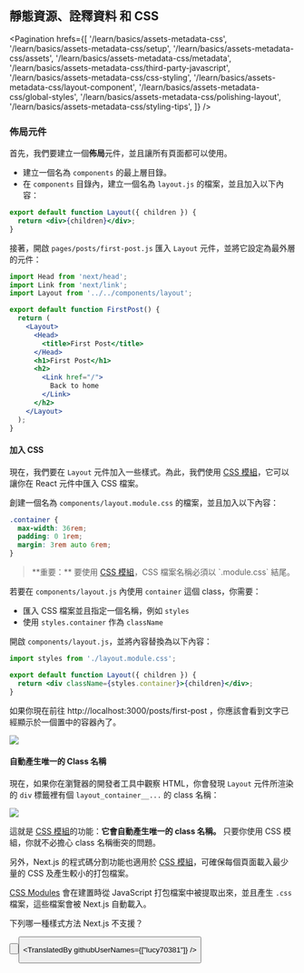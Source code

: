 
## 靜態資源、詮釋資料 和 CSS

<Pagination
  hrefs={[
    '/learn/basics/assets-metadata-css',
    '/learn/basics/assets-metadata-css/setup',
    '/learn/basics/assets-metadata-css/assets',
    '/learn/basics/assets-metadata-css/metadata',
    '/learn/basics/assets-metadata-css/third-party-javascript',
    '/learn/basics/assets-metadata-css/css-styling',
    '/learn/basics/assets-metadata-css/layout-component',
    '/learn/basics/assets-metadata-css/global-styles',
    '/learn/basics/assets-metadata-css/polishing-layout',
    '/learn/basics/assets-metadata-css/styling-tips',
  ]}
/>

### 佈局元件

首先，我們要建立一個**佈局**元件，並且讓所有頁面都可以使用。

- 建立一個名為 `components` 的最上層目錄。
- 在 `components` 目錄內，建立一個名為 `layout.js` 的檔案，並且加入以下內容：

```jsx
export default function Layout({ children }) {
  return <div>{children}</div>;
}
```

接著，開啟 `pages/posts/first-post.js` 匯入 `Layout` 元件，並將它設定為最外層的元件：

```jsx
import Head from 'next/head';
import Link from 'next/link';
import Layout from '../../components/layout';

export default function FirstPost() {
  return (
    <Layout>
      <Head>
        <title>First Post</title>
      </Head>
      <h1>First Post</h1>
      <h2>
        <Link href="/">
          Back to home
        </Link>
      </h2>
    </Layout>
  );
}
```

#### 加入 CSS

現在，我們要在 `Layout` 元件加入一些樣式。為此，我們使用 <a href="/docs/basic-features/built-in-css-support#adding-component-level-css" target="_blank">CSS 模組</a>，它可以讓你在 React 元件中匯入 CSS 檔案。

創建一個名為 `components/layout.module.css` 的檔案，並且加入以下內容：

```css
.container {
  max-width: 36rem;
  padding: 0 1rem;
  margin: 3rem auto 6rem;
}
```

<Blockquote>
  **重要：** 要使用 <a href="/docs/basic-features/built-in-css-support#adding-component-level-css" target="_blank">CSS 模組</a>，CSS 檔案名稱必須以 `.module.css` 結尾。
</Blockquote>

若要在 `components/layout.js` 內使用 `container` 這個 class，你需要：

- 匯入 CSS 檔案並且指定一個名稱，例如 `styles`
- 使用 `styles.container` 作為 `className`

開啟 `components/layout.js`，並將內容替換為以下內容：

```jsx
import styles from './layout.module.css';

export default function Layout({ children }) {
  return <div className={styles.container}>{children}</div>;
}
```

如果你現在前往 http://localhost:3000/posts/first-post ，你應該會看到文字已經顯示於一個置中的容器內了。

![](https://nextjs.org/static/images/learn/assets-metadata-css/layout.png)

#### 自動產生唯一的 Class 名稱

現在，如果你在瀏覽器的開發者工具中觀察 HTML，你會發現 `Layout` 元件所渲染的 `div` 標籤裡有個 `layout_container__...` 的 class 名稱：

![](https://nextjs.org/static/images/learn/assets-metadata-css/devtools.png)

這就是 <a href="/docs/basic-features/built-in-css-support#adding-component-level-css" target="_blank">CSS 模組</a>的功能：**它會自動產生唯一的 class 名稱。** 只要你使用 CSS 模組，你就不必擔心 class 名稱衝突的問題。

另外，Next.js 的程式碼分割功能也適用於 <a href="/docs/basic-features/built-in-css-support#adding-component-level-css" target="_blank">CSS 模組</a>，可確保每個頁面載入最少量的 CSS 及產生較小的打包檔案。

<a href="/docs/basic-features/built-in-css-support#adding-component-level-css" target="_blank">CSS Modules</a> 會在建置時從 JavaScript 打包檔案中被提取出來，並且產生 `.css` 檔案，這些檔案會被 Next.js 自動載入。

<Quiz>
  <QuizHeading type={QuizType.quickReview}>
    下列哪一種樣式方法 Next.js 不支援？
  </QuizHeading>
  <QuizOptionGroup>
    <QuizOption text="CSS 模組" />
    <QuizOption text="Sass" />
    <QuizOption text="styled-jsx" />
    <QuizOption text="styled-components" isCorrect />
  </QuizOptionGroup>
</Quiz>

<Button
  content="← 返回上一頁"
  url="/learn/basics/assets-metadata-css/css-styling"
  basicStyle="text-white bg-[#0070f3]"
  hoverStyle="hover:opacity-90"
/>

<Button
  content="前往下一頁 →"
  url="/learn/basics/assets-metadata-css/global-styles"
  basicStyle="text-white bg-[#0070f3]"
  hoverStyle="hover:opacity-90"
/>

<TranslatedBy githubUserNames={["lucy70381"]} />
